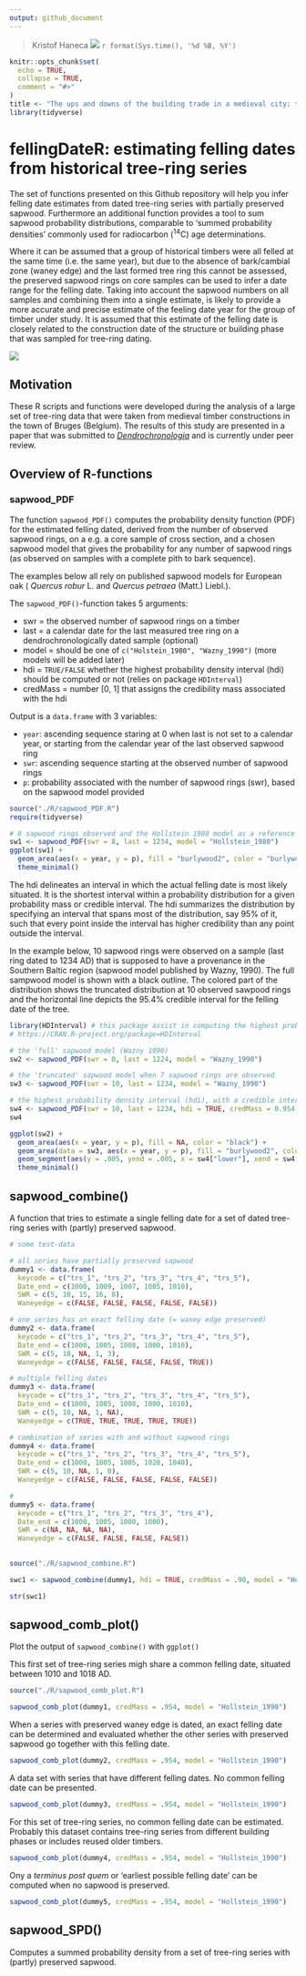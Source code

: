 ```yaml
---
output: github_document
---
```


>Kristof Haneca [![](https://svgshare.com/s/9pP.svg)](https://www.researchgate.net/profile/Kristof_Haneca)
>`r format(Sys.time(), '%d %B, %Y')`

```r
knitr::opts_chunk$set(
  echo = TRUE,
  collapse = TRUE,
  comment = "#>"
)
title <- "The ups and downs of the building trade in a medieval city: tree-ring data as proxies for economic, social and demographic dynamics in Bruges (c. 1200 – 1500)"
library(tidyverse)
```

# fellingDateR: estimating felling dates from historical tree-ring series

The set of functions presented on this Github repository will help you infer felling date estimates from dated tree-ring series with partially preserved sapwood. Furthermore an additional function provides a tool to sum sapwood probability distributions, comparable to 'summed probability densities' commonly used for radiocarbon (^14^C) age determinations.

Where it can be assumed that a group of historical timbers were all felled at the same time (i.e. the same year), but due to the absence of bark/cambial zone (waney edge) and the last formed tree ring this cannot be assessed, the preserved sapwood rings on core samples can be used to infer a date range for the felling date. Taking into account the sapwood numbers on all samples and combining them into a single estimate, is likely to provide a more accurate and precise estimate of the feeling date year for the group of timber under study. It is assumed that this estimate of the felling date is closely related to the construction date of the structure or building phase that was sampled for tree-ring dating.

![](./figures/core_samples.jpg)

## Motivation

These R scripts and functions were developed during the analysis of a large set of tree-ring data that were taken from medieval timber constructions in the town of Bruges (Belgium). The results of this study are presented in a paper that was submitted to [ _Dendrochronologia_ ](https://www.journals.elsevier.com/dendrochronologia) and is currently under peer review.


<!-- > Haneca, Kristof [![](https://orcid.org/sites/default/files/images/orcid_16x16.png)](https://orcid.org/0000-0002-7719-8305), -->
<!-- Debonne, Vincent [![](https://orcid.org/sites/default/files/images/orcid_16x16.png)](https://orcid.org/0000-0003-4536-146X), -->
<!-- Hoffsummer, Patrick, -->
<!-- (under review). `r title`. _Dendrochronologia_. -->


## Overview of R-functions
### sapwood_PDF

The function `sapwood_PDF()` computes the probability density function (PDF) for the estimated felling dated, derived from the number of observed sapwood rings, on a e.g. a core sample of cross section, and a chosen sapwood model that gives the probability for any number of sapwood rings (as observed on samples with a complete pith to bark sequence).

The examples below all rely on published sapwood models for European oak ( _Quercus robur_ L. and _Quercus petraea_ (Matt.) Liebl.).

The `sapwood_PDF()`-function takes 5 arguments:

  - swr = the observed number of sapwood rings on a timber
  - last = a calendar date for the last measured tree ring on a dendrochronologically dated sample (optional)
  - model = should be one of `c("Holstein_1980", "Wazny_1990")` (more models will be added later)
  - hdi = `TRUE/FALSE` whether the highest probability density interval (hdi) should be computed or not (relies on package `HDInterval`)
  - credMass = number [0, 1] that assigns the credibility mass associated with the hdi
  
Output is a `data.frame` with 3 variables:

  - `year`: ascending sequence staring at 0 when last is not set to a calendar year, or starting from the calendar year of the last observed sapwood ring 
  - `swr`: ascending sequence starting at the observed number of sapwood rings
  - `p`: probability associated with the number of sapwood rings (swr), based on the sapwood model provided

```r
source("./R/sapwood_PDF.R")
require(tidyverse)

# 8 sapwood rings observed and the Hollstein 1980 model as a reference
sw1 <- sapwood_PDF(swr = 8, last = 1234, model = "Hollstein_1980")
ggplot(sw1) +
  geom_area(aes(x = year, y = p), fill = "burlywood2", color = "burlywood4") +
  theme_minimal()

```

The hdi delineates an interval in which the actual felling date is most likely situated. It is the shortest interval within a probability distribution for a given probability mass or credible interval. The hdi summarizes the distribution by specifying an interval that spans most of the distribution, say 95% of it, such that every point inside the interval has higher credibility than any point outside the interval.

In the example below, 10 sapwood rings were observed on a sample (last ring dated to 1234 AD) that is supposed to have a provenance in the Southern Baltic  region (sapwood model published by Wazny, 1990). The full sampwood model is shown with a black outline. The colored part of the distribution shows the truncated distribution at 10 observed sawpood rings and the horizontal line depicts the 95.4% credible interval for the felling date of the tree. 

```r
library(HDInterval) # this package assist in computing the highest probability density interval
# https://CRAN.R-project.org/package=HDInterval 

# the 'full' sapwood model (Wazny 1990)
sw2 <- sapwood_PDF(swr = 0, last = 1224, model = "Wazny_1990")

# the 'truncated' sapwood model when 7 sapwood rings are observed
sw3 <- sapwood_PDF(swr = 10, last = 1234, model = "Wazny_1990")

# the highest probability density interval (hdi), with a credible interval of 95.4%
sw4 <- sapwood_PDF(swr = 10, last = 1234, hdi = TRUE, credMass = 0.954, model = "Wazny_1990")
sw4


```


```r

ggplot(sw2) +
  geom_area(aes(x = year, y = p), fill = NA, color = "black") +
  geom_area(data = sw3, aes(x = year, y = p), fill = "burlywood2", color = "burlywood4") +
  geom_segment(aes(y = .005, yend = .005, x = sw4["lower"], xend = sw4["upper"])) +
  theme_minimal()
```
## sapwood_combine()

A function that tries to estimate a single felling date for a set of dated tree-ring series with (partly) preserved sapwood.

```r
# some test-data

# all series have partially preserved sapwood
dummy1 <- data.frame(
  keycode = c("trs_1", "trs_2", "trs_3", "trs_4", "trs_5"),
  Date_end = c(1000, 1009, 1007, 1005, 1010),
  SWR = c(5, 10, 15, 16, 8),
  Waneyedge = c(FALSE, FALSE, FALSE, FALSE, FALSE))

# one series has an exact felling date (= waney edge preserved)
dummy2 <- data.frame(
  keycode = c("trs_1", "trs_2", "trs_3", "trs_4", "trs_5"),
  Date_end = c(1000, 1005, 1008, 1000, 1010),
  SWR = c(5, 10, NA, 1, 3),
  Waneyedge = c(FALSE, FALSE, FALSE, FALSE, TRUE))

# multiple felling dates
dummy3 <- data.frame(
  keycode = c("trs_1", "trs_2", "trs_3", "trs_4", "trs_5"),
  Date_end = c(1000, 1005, 1008, 1000, 1010),
  SWR = c(5, 10, NA, 1, NA),
  Waneyedge = c(TRUE, TRUE, TRUE, TRUE, TRUE))

# combination of series with and without sapwood rings
dummy4 <- data.frame(
  keycode = c("trs_1", "trs_2", "trs_3", "trs_4", "trs_5"),
  Date_end = c(1000, 1005, 1005, 1020, 1040),
  SWR = c(5, 10, NA, 1, 0),
  Waneyedge = c(FALSE, FALSE, FALSE, FALSE, FALSE))

# 
dummy5 <- data.frame(
  keycode = c("trs_1", "trs_2", "trs_3", "trs_4"),
  Date_end = c(1000, 1005, 1000, 1000),
  SWR = c(NA, NA, NA, NA),
  Waneyedge = c(FALSE, FALSE, FALSE, FALSE))
  
```


```r
source("./R/sapwood_combine.R")

swc1 <- sapwood_combine(dummy1, hdi = TRUE, credMass = .90, model = "Hollstein_1990")

str(swc1)

```


## sapwood_comb_plot()

Plot the output of `sapwood_combine()` with `ggplot()`

This first set of tree-ring series migh share a common felling date, situated between 1010 and 1018 AD.
```r
source("./R/sapwood_comb_plot.R")

sapwood_comb_plot(dummy1, credMass = .954, model = "Hollstein_1990")

```
When a series with preserved waney edge is dated, an exact felling date can be determined and evaluated whether the other series with preserved sapwood go together with this felling date.

```r

sapwood_comb_plot(dummy2, credMass = .954, model = "Hollstein_1990")

```

A data set with series that have different felling dates. No common felling date can be presented.

```r

sapwood_comb_plot(dummy3, credMass = .954, model = "Hollstein_1990")

```

For this set of tree-ring series, no common felling date can be estimated. Probably this dataset contains tree-ring series from different building phases or includes reused older timbers.

```r

sapwood_comb_plot(dummy4, credMass = .954, model = "Hollstein_1990")

```

Ony a _terminus post quem_ or 'earliest possible felling date' can be computed when no sapwood is preserved.

```r

sapwood_comb_plot(dummy5, credMass = .954, model = "Hollstein_1990")

```

## sapwood_SPD()

Computes a summed probability density from a set of tree-ring series with (partly) preserved sapwood.

